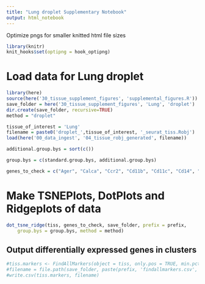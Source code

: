```yaml
---
title: "Lung droplet Supplementary Notebook"
output: html_notebook
---
```




Optimize pngs for smaller knitted html file sizes
```r
library(knitr)
knit_hooks$set(optipng = hook_optipng)
```

# Load data for Lung droplet


```r
library(here)
source(here('30_tissue_supplement_figures', 'supplemental_figures.R'))
save_folder = here('30_tissue_supplement_figures', 'Lung', 'droplet')
dir.create(save_folder, recursive=TRUE)
method = "droplet"

tissue_of_interest = 'Lung'
filename = paste0('droplet_',tissue_of_interest, '_seurat_tiss.Robj')
load(here('00_data_ingest', '04_tissue_robj_generated', filename))

additional.group.bys = sort(c())

group.bys = c(standard.group.bys, additional.group.bys)

genes_to_check = c("Ager", "Calca", "Ccr2", "Cd11b", "Cd11c", "Cd14", "Cd19", "Cd200r3", "Cd24a", "Cd3e", "Cd68", "Cd79a", "Cd8a", "Col1a1", "Csf1r", "Cx3cr1", "Cxcr4", "Epcam", "Foxj1", "H2-Aa", "Itgam", "Itgax", "Klrb1c", "Krt5", "Ly6c2", "Ly6g", "Marco", "Mrc1", "Pdpn", "Pecam1", "Ptprc", "Resp18", "Scgb1a1", "Scgb3a2", "Sftpb", "Wnt3a")
```

# Make TSNEPlots, DotPlots and Ridgeplots of data

```r
dot_tsne_ridge(tiss, genes_to_check, save_folder, prefix = prefix,
    group.bys = group.bys, method = method)
```

## Output differentially expressed genes in clusters

```r
#tiss.markers <- FindAllMarkers(object = tiss, only.pos = TRUE, min.pct = 0.25, thresh.use = 0.25)
#filename = file.path(save_folder, paste(prefix, 'findallmarkers.csv', sep='_'))
#write.csv(tiss.markers, filename)
```
